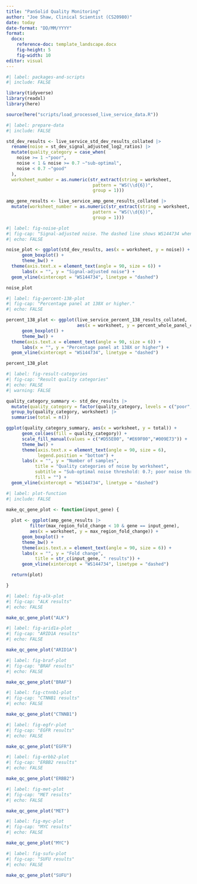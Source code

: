 ```yaml
---
title: "PanSolid Quality Monitoring"
author: "Joe Shaw, Clinical Scientist (CS20980)"
date: today
date-format: "DD/MM/YYYY"
format: 
  docx:
    reference-doc: template_landscape.docx
    fig-height: 5
    fig-width: 10
editor: visual
---
```


```r
#| label: packages-and-scripts
#| include: FALSE

library(tidyverse)
library(readxl)
library(here)

source(here("scripts/load_processed_live_service_data.R"))

```

```r
#| label: prepare-data
#| include: FALSE

std_dev_results <- live_service_std_dev_results_collated |> 
  rename(noise = st_dev_signal_adjusted_log2_ratios) |> 
  mutate(quality_category = case_when(
    noise >= 1 ~"poor",
    noise < 1 & noise >= 0.7 ~"sub-optimal",
    noise < 0.7 ~"good"
  ),
  worksheet_number = as.numeric(str_extract(string = worksheet,
                                 pattern = "WS(\\d{6})",
                                 group = 1)))

amp_gene_results <- live_service_amp_gene_results_collated |> 
  mutate(worksheet_number = as.numeric(str_extract(string = worksheet,
                                 pattern = "WS(\\d{6})",
                                 group = 1)))

```

```r
#| label: fig-noise-plot
#| fig-cap: "Signal-adjusted noise. The dashed line shows WS144734 when lot numbers changed."
#| echo: FALSE

noise_plot <- ggplot(std_dev_results, aes(x = worksheet, y = noise)) +
      geom_boxplot() +
      theme_bw() +
  theme(axis.text.x = element_text(angle = 90, size = 6)) +
      labs(x = "", y = "Signal-adjusted noise") +
  geom_vline(xintercept = "WS144734", linetype = "dashed")

noise_plot

```

```r
#| label: fig-percent-138-plot
#| fig-cap: "Percentage panel at 138X or higher."
#| echo: FALSE

percent_138_plot <- ggplot(live_service_percent_138_results_collated, 
                           aes(x = worksheet, y = percent_whole_panel_covered_at_138x)) +
      geom_boxplot() +
      theme_bw() +
  theme(axis.text.x = element_text(angle = 90, size = 6)) +
      labs(x = "", y = "Percentage panel at 138X or higher") +
  geom_vline(xintercept = "WS144734", linetype = "dashed")

percent_138_plot

```

```r
#| label: fig-result-categories
#| fig-cap: "Result quality categories"
#| echo: FALSE
#| warning: FALSE

quality_category_summary <- std_dev_results |> 
  mutate(quality_category = factor(quality_category, levels = c("poor", "sub-optimal", "good"))) |> 
  group_by(quality_category, worksheet) |> 
  summarise(total = n())

ggplot(quality_category_summary, aes(x = worksheet, y = total)) +
      geom_col(aes(fill = quality_category)) +
      scale_fill_manual(values = c("#D55E00", "#E69F00","#009E73")) +
      theme_bw() +
      theme(axis.text.x = element_text(angle = 90, size = 6),
            legend.position = "bottom") +
      labs(x = "", y = "Number of samples",
           title = "Quality categories of noise by worksheet",
           subtitle = "Sub-optimal noise threshold: 0.7; poor noise threshold: 1",
           fill = "") +
  geom_vline(xintercept = "WS144734", linetype = "dashed")

```

```r
#| label: plot-function
#| include: FALSE

make_qc_gene_plot <- function(input_gene) {
  
  plot <- ggplot(amp_gene_results |> 
         filter(max_region_fold_change < 10 & gene == input_gene), 
         aes(x = worksheet, y = max_region_fold_change)) +
      geom_boxplot() +
      theme_bw() +
      theme(axis.text.x = element_text(angle = 90, size = 6)) +
      labs(x = "", y = "Fold change",
           title = str_c(input_gene, " results")) +
      geom_vline(xintercept = "WS144734", linetype = "dashed")

  return(plot)

}

```

```r
#| label: fig-alk-plot
#| fig-cap: "ALK results"
#| echo: FALSE

make_qc_gene_plot("ALK")

```

```r
#| label: fig-arid1a-plot
#| fig-cap: "ARID1A results"
#| echo: FALSE

make_qc_gene_plot("ARID1A")

```

```r
#| label: fig-braf-plot
#| fig-cap: "BRAF results"
#| echo: FALSE

make_qc_gene_plot("BRAF")

```

```r
#| label: fig-ctnnb1-plot
#| fig-cap: "CTNNB1 results"
#| echo: FALSE

make_qc_gene_plot("CTNNB1")

```

```r
#| label: fig-egfr-plot
#| fig-cap: "EGFR results"
#| echo: FALSE

make_qc_gene_plot("EGFR")

```

```r
#| label: fig-erbb2-plot
#| fig-cap: "ERBB2 results"
#| echo: FALSE

make_qc_gene_plot("ERBB2")

```

```r
#| label: fig-met-plot
#| fig-cap: "MET results"
#| echo: FALSE

make_qc_gene_plot("MET")

```

```r
#| label: fig-myc-plot
#| fig-cap: "MYC results"
#| echo: FALSE

make_qc_gene_plot("MYC")

```

```r
#| label: fig-sufu-plot
#| fig-cap: "SUFU results"
#| echo: FALSE

make_qc_gene_plot("SUFU")

```